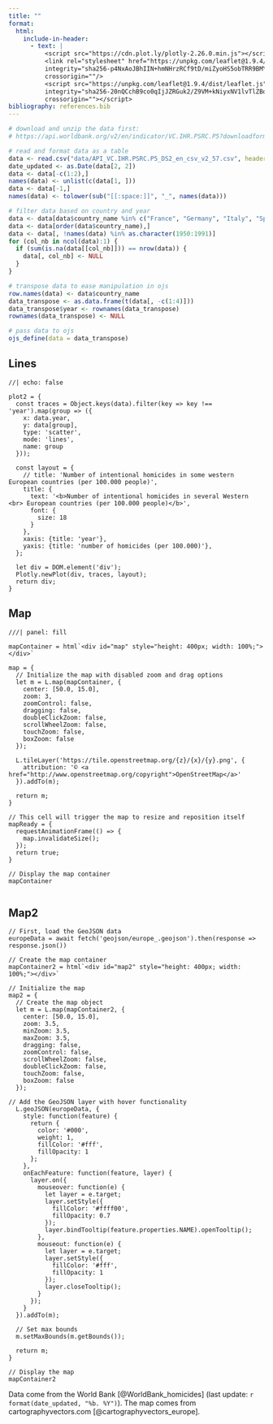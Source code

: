 ```yaml
---
title: ""
format: 
  html:
    include-in-header:
      - text: |
          <script src="https://cdn.plot.ly/plotly-2.26.0.min.js"></script>
          <link rel="stylesheet" href="https://unpkg.com/leaflet@1.9.4/dist/leaflet.css"
          integrity="sha256-p4NxAoJBhIIN+hmNHrzRCf9tD/miZyoHS5obTRR9BMY="
          crossorigin=""/>
          <script src="https://unpkg.com/leaflet@1.9.4/dist/leaflet.js"
          integrity="sha256-20nQCchB9co0qIjJZRGuk2/Z9VM+kNiyxNV1lvTlZBo="
          crossorigin=""></script>
bibliography: references.bib
---
```


```r

# download and unzip the data first:
# https://api.worldbank.org/v2/en/indicator/VC.IHR.PSRC.P5?downloadformat=csv

# read and format data as a table
data <- read.csv("data/API_VC.IHR.PSRC.P5_DS2_en_csv_v2_57.csv", header = FALSE, comment.char = "#")
date_updated <- as.Date(data[2, 2])
data <- data[-c(1:2),]
names(data) <- unlist(c(data[1, ]))
data <- data[-1,]
names(data) <- tolower(sub("[[:space:]]", "_", names(data)))

# filter data based on country and year
data <- data[data$country_name %in% c("France", "Germany", "Italy", "Spain", "United Kingdom"), ]
data <- data[order(data$country_name),]
data <- data[, !names(data) %in% as.character(1950:1991)]
for (col_nb in ncol(data):1) {
  if (sum(is.na(data[[col_nb]])) == nrow(data)) {
    data[, col_nb] <- NULL
  }
}

# transpose data to ease manipulation in ojs 
row.names(data) <- data$country_name
data_transpose <- as.data.frame(t(data[, -c(1:4)]))
data_transpose$year <- rownames(data_transpose)
rownames(data_transpose) <- NULL

# pass data to ojs
ojs_define(data = data_transpose)
```

::: {.panel-tabset}

## Lines

```ojs
//| echo: false

plot2 = {
  const traces = Object.keys(data).filter(key => key !== 'year').map(group => ({
    x: data.year,
    y: data[group],
    type: 'scatter',
    mode: 'lines',
    name: group
  }));

  const layout = {
    // title: 'Number of intentional homicides in some western European countries (per 100.000 people)',
    title: {
      text: '<b>Number of intentional homicides in several Western <br> European countries (per 100.000 people)</b>',
      font: {
        size: 18
      }
    },
    xaxis: {title: 'year'},
    yaxis: {title: 'number of homicides (per 100.000)'},
  };

  let div = DOM.element('div');
  Plotly.newPlot(div, traces, layout);
  return div;
}
```

## Map

```ojs
///| panel: fill

mapContainer = html`<div id="map" style="height: 400px; width: 100%;"></div>`

map = {
  // Initialize the map with disabled zoom and drag options
  let m = L.map(mapContainer, {
    center: [50.0, 15.0],
    zoom: 3,
    zoomControl: false,
    dragging: false,
    doubleClickZoom: false,
    scrollWheelZoom: false,
    touchZoom: false,
    boxZoom: false
  });
  
  L.tileLayer('https://tile.openstreetmap.org/{z}/{x}/{y}.png', {
    attribution: '© <a href="http://www.openstreetmap.org/copyright">OpenStreetMap</a>'
  }).addTo(m);
  
  return m;
}

// This cell will trigger the map to resize and reposition itself
mapReady = {
  requestAnimationFrame(() => {
    map.invalidateSize();
  });
  return true;
}

// Display the map container
mapContainer


```

## Map2

```ojs
// First, load the GeoJSON data
europeData = await fetch('geojson/europe_.geojson').then(response => response.json())

// Create the map container
mapContainer2 = html`<div id="map2" style="height: 400px; width: 100%;"></div>`

// Initialize the map
map2 = {
  // Create the map object
  let m = L.map(mapContainer2, {
    center: [50.0, 15.0],
    zoom: 3.5,
    minZoom: 3.5,
    maxZoom: 3.5,
    dragging: false,
    zoomControl: false,
    scrollWheelZoom: false,
    doubleClickZoom: false,
    touchZoom: false,
    boxZoom: false
  });

// Add the GeoJSON layer with hover functionality
  L.geoJSON(europeData, {
    style: function(feature) {
      return {
        color: '#000',
        weight: 1,
        fillColor: '#fff',
        fillOpacity: 1
      };
    },
    onEachFeature: function(feature, layer) {
      layer.on({
        mouseover: function(e) {
          let layer = e.target;
          layer.setStyle({
            fillColor: '#ffff00',
            fillOpacity: 0.7
          });
          layer.bindTooltip(feature.properties.NAME).openTooltip();
        },
        mouseout: function(e) {
          let layer = e.target;
          layer.setStyle({
            fillColor: '#fff',
            fillOpacity: 1
          });
          layer.closeTooltip();
        }
      });
    }
  }).addTo(m);

  // Set max bounds
  m.setMaxBounds(m.getBounds());

  return m;
}

// Display the map
mapContainer2

```

:::

<script>
document.addEventListener('DOMContentLoaded', function() {
  // Select all tab links
  var tabLinks = document.querySelectorAll('a[data-bs-toggle="tab"]');
  
  // Add click event listener to each tab link
  tabLinks.forEach(function(tabLink) {
    tabLink.addEventListener('shown.bs.tab', function (event) {
      // Check if the map exists and has the invalidateSize method
      if (typeof map !== 'undefined' && typeof map.invalidateSize === 'function') {
        console.log("it works!");
        setTimeout(function() {
          map.invalidateSize();
        }, 100);
      }
    });
  });
});
</script>

Data come from the World Bank [@WorldBank_homicides] (last update: `r format(date_updated, "%b. %Y")`).
The map comes from cartographyvectors.com [@cartographyvectors_europe].

